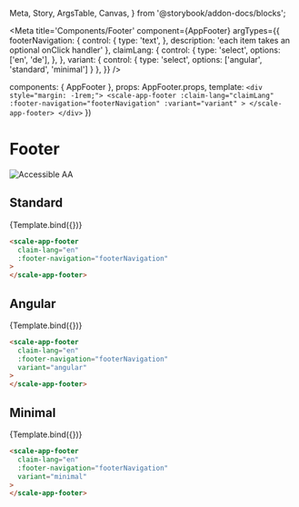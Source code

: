   Meta,
  Story,
  ArgsTable,
  Canvas,
} from '@storybook/addon-docs/blocks';

<Meta
  title='Components/Footer'
  component={AppFooter}
  argTypes={{
    footerNavigation: {
      control: {
        type: 'text',
      },
      description: 'each item takes an optional onClick handler'
    },
    claimLang: {
      control: {
        type: 'select',
        options: ['en', 'de'],
      },
    },
    variant: {
      control: { type: 'select', options: ['angular', 'standard', 'minimal'] }
    },
  }}
/>

  components: { AppFooter },
  props: AppFooter.props,
  template: `
    <div style="margin: -1rem;">
      <scale-app-footer
        :claim-lang="claimLang"
        :footer-navigation="footerNavigation"
        :variant="variant"
      >
      </scale-app-footer>
    </div>
  `
})

<div style={{display: 'inline-flex', alignItems: 'center', justifyContent: 'space-between', width: '100%'}}>
    <h1>Footer</h1>
    <img src="assets/aa.png" alt="Accessible AA" />
</div>

## Standard

<Canvas withSource="none">
  <Story
    name='Standard'
    inline={false}
    height={500}
    args={{
      claimLang: 'en',
      footerNavigation: JSON.stringify(footerNavigation),
    }}
  >
    {Template.bind({})}
  </Story>
</Canvas>

<ArgsTable story='Standard' />

```html
<scale-app-footer
  claim-lang="en"
  :footer-navigation="footerNavigation"
>
</scale-app-footer>
```


## Angular

<Canvas withSource="none">
  <Story
    name='Angular'
    inline={false}
    height={500}
    args={{
      claimLang: 'en',
      footerNavigation: JSON.stringify(footerNavigation),
      variant: 'angular'
    }}
  >
    {Template.bind({})}
  </Story>
</Canvas>


```html
<scale-app-footer
  claim-lang="en"
  :footer-navigation="footerNavigation"
  variant="angular"
>
</scale-app-footer>
```

## Minimal

<Canvas withSource="none">
  <Story
    name='Minimal'
    inline={false}
    height={500}
    args={{
      claimLang: 'en',
      footerNavigation: JSON.stringify(footerNavigation),
      variant: 'minimal'
    }}
  >
    {Template.bind({})}
  </Story>
</Canvas>


```html
<scale-app-footer
  claim-lang="en"
  :footer-navigation="footerNavigation"
  variant="minimal"
>
</scale-app-footer>
```
